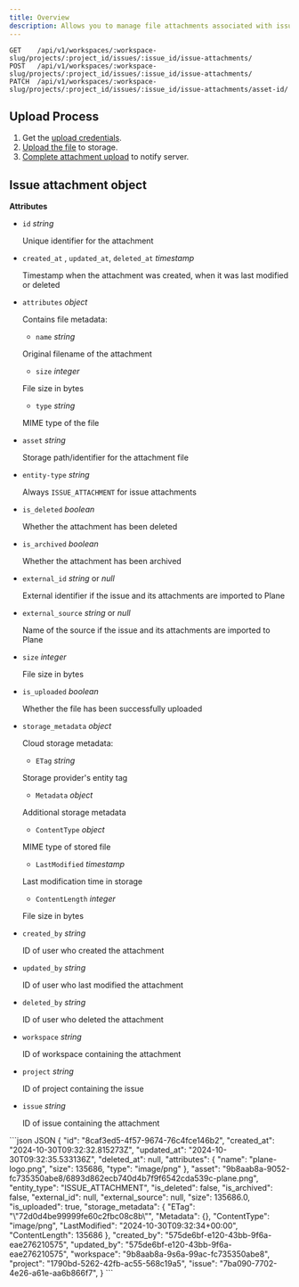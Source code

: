 ```yaml
---
title: Overview
description: Allows you to manage file attachments associated with issues and Intake issues. You can upload new attachments and retrieve existing attachments for a specific issue.
---
```


```http
GET    /api/v1/workspaces/:workspace-slug/projects/:project_id/issues/:issue_id/issue-attachments/
POST   /api/v1/workspaces/:workspace-slug/projects/:project_id/issues/:issue_id/issue-attachments/
PATCH  /api/v1/workspaces/:workspace-slug/projects/:project_id/issues/:issue_id/issue-attachments/asset-id/
```

## Upload Process

1. Get the [upload credentials](/api-reference/issue-attachments/get-upload-credentials).
2. [Upload the file](/api-reference/issue-attachments/upload-file) to storage.
3. [Complete attachment upload](/api-reference/issue-attachments/complete-upload) to notify server.

## Issue attachment object

**Attributes**

*   `id` _string_

    Unique identifier for the attachment
    
*   `created_at` , `updated_at`, `deleted_at` _timestamp_
    
    Timestamp when the attachment was created, when it was last modified or deleted

*   `attributes` _object_ 

    Contains file metadata:
 
    *   `name` _string_ 

    Original filename of the attachment

    *   `size` _integer_ 

    File size in bytes

    *   `type` _string_ 

    MIME type of the file
    
*   `asset` _string_
    
    Storage path/identifier for the attachment file

*   `entity-type` _string_
    
    Always `ISSUE_ATTACHMENT` for issue attachments

*   `is_deleted` _boolean_
    
    Whether the attachment has been deleted

*   `is_archived` _boolean_
    
    Whether the attachment has been archived

*   `external_id` _string_ or _null_
    
    External identifier if the issue and its attachments are imported to Plane

*   `external_source` _string_ or _null_
    
    Name of the source if the issue and its attachments are imported to Plane

*   `size` _integer_ 

    File size in bytes

*   `is_uploaded` _boolean_ 

    Whether the file has been successfully uploaded

*   `storage_metadata` _object_ 

    Cloud storage metadata:

    *   `ETag` _string_ 

    Storage provider's entity tag

    *   `Metadata` _object_ 

    Additional storage metadata

    *   `ContentType` _object_ 

    MIME type of stored file

    *   `LastModified` _timestamp_ 

    Last modification time in storage

    *   `ContentLength` _integer_ 

    File size in bytes

*   `created_by` _string_ 

    ID of user who created the attachment

*   `updated_by` _string_ 

    ID of user who last modified the attachment

*   `deleted_by` _string_ 

    ID of user who deleted the attachment

*   `workspace` _string_ 

    ID of workspace containing the attachment

*   `project` _string_

    ID of project containing the issue

*   `issue` _string_

    ID of issue containing the attachment

    
<ResponseExample>
```json JSON
{
    "id": "8caf3ed5-4f57-9674-76c4fce146b2",
    "created_at": "2024-10-30T09:32:32.815273Z",
    "updated_at": "2024-10-30T09:32:35.533136Z",
    "deleted_at": null,
    "attributes": {
        "name": "plane-logo.png",
        "size": 135686,
        "type": "image/png"
    },
    "asset": "9b8aab8a-9052-fc735350abe8/6893d862ecb740d4b7f9f6542cda539c-plane.png",
    "entity_type": "ISSUE_ATTACHMENT",
    "is_deleted": false,
    "is_archived": false,
    "external_id": null,
    "external_source": null,
    "size": 135686.0,
    "is_uploaded": true,
    "storage_metadata": {
        "ETag": "\"72d0d4be99999fe60c2fbc08c8b\"",
        "Metadata": {},
        "ContentType": "image/png",
        "LastModified": "2024-10-30T09:32:34+00:00",
        "ContentLength": 135686
    },
    "created_by": "575de6bf-e120-43bb-9f6a-eae276210575",
    "updated_by": "575de6bf-e120-43bb-9f6a-eae276210575",
    "workspace": "9b8aab8a-9s6a-99ac-fc735350abe8",
    "project": "1790bd-5262-42fb-ac55-568c19a5",
    "issue": "7ba090-7702-4e26-a61e-aa6b866f7",
    }
```
</ResponseExample>
